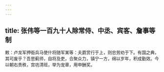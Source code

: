 ```yaml
---
---
---
```

title: 张伟等一百九十人除常侍、中丞、宾客、詹事等制
---



敕：卢龙军押衙兵马使什将随军某等：夫爵赏行于上，则忠劳劝于下。有国之典，其可废乎？吾思蓟师，自将及吏，合聚众力，镇宁一方，绵以岁年，积成勤效。今以朝右贵秩，宫坊清班，举为宠章，用申酬奖。